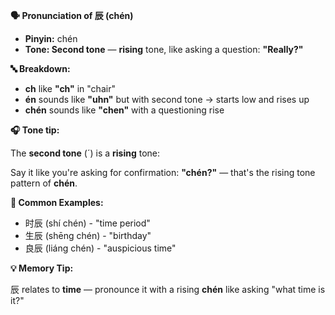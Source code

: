 **🗣️ Pronunciation of 辰 (chén)**

- **Pinyin:** chén
- **Tone: Second tone** — **rising** tone, like asking a question: **"Really?"**

**🔤 Breakdown:**

- **ch** like **"ch"** in "chair"
- **én** sounds like **"uhn"** but with second tone → starts low and rises up
- **chén** sounds like **"chen"** with a questioning rise

**🎧 Tone tip:**

The **second tone** (´) is a **rising** tone:

Say it like you're asking for confirmation: **"chén?"** — that's the rising tone pattern of
**chén**.

**📝 Common Examples:**

- 时辰 (shí chén) - "time period"
- 生辰 (shēng chén) - "birthday"
- 良辰 (liáng chén) - "auspicious time"

**💡 Memory Tip:**

辰 relates to **time** — pronounce it with a rising **chén** like asking "what time is it?"
